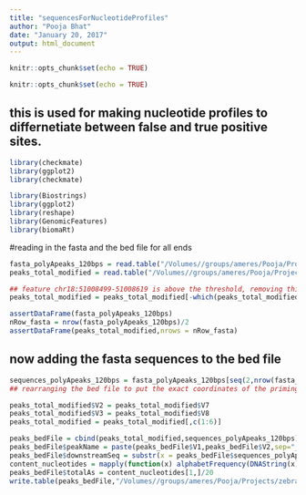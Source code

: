 ```yaml
---
title: "sequencesForNucleotideProfiles"
author: "Pooja Bhat"
date: "January 20, 2017"
output: html_document
---
```


```r
knitr::opts_chunk$set(echo = TRUE)
```
```r
knitr::opts_chunk$set(echo = TRUE)
```

## this is used for making nucleotide profiles to differnetiate between false and true positive sites.

```r
library(checkmate)
library(ggplot2)
library(checkmate)

library(Biostrings)
library(ggplot2)
library(reshape)
library(GenomicFeatures)
library(biomaRt)

```




#reading in the fasta and the bed file for all ends
```r


fasta_polyApeaks_120bps = read.table("/Volumes//groups/ameres/Pooja/Projects/zebrafishAnnotation/sequencingRun_december2017/analysis/annotation/stageSpecific/outputs/refseq//peaks_10_120bps.fa",stringsAsFactors = F)
peaks_total_modified = read.table("/Volumes//groups/ameres/Pooja/Projects/zebrafishAnnotation/sequencingRun_december2017/analysis/annotation/stageSpecific/outputs/refseq//peaks_10_120bps.bed",sep="\t")

## feature chr18:51008499-51008619 is above the threshold, removing this... 
peaks_total_modified = peaks_total_modified[-which(peaks_total_modified$V1 == "chr18" & peaks_total_modified$V2 ==51008499 ),]

assertDataFrame(fasta_polyApeaks_120bps)
nRow_fasta = nrow(fasta_polyApeaks_120bps)/2
assertDataFrame(peaks_total_modified,nrows = nRow_fasta)

```
## now adding the fasta sequences to the bed file 
```r

sequences_polyApeaks_120bps = fasta_polyApeaks_120bps[seq(2,nrow(fasta_polyApeaks_120bps),2),]
## rearranging the bed file to put the exact coordinates of the priming sites (not +/- 60nts)

peaks_total_modified$V2 = peaks_total_modified$V7
peaks_total_modified$V3 = peaks_total_modified$V8
peaks_total_modified = peaks_total_modified[,c(1:6)]

peaks_bedFile = cbind(peaks_total_modified,sequences_polyApeaks_120bps)
peaks_bedFile$peakName = paste(peaks_bedFile$V1,peaks_bedFile$V2,sep="_")
peaks_bedFile$downstreamSeq = substr(x = peaks_bedFile$sequences_polyApeaks_120bps,start = 61,stop = 80)
content_nucleotides = mapply(function(x) alphabetFrequency(DNAString(x)),peaks_bedFile$downstreamSeq)
peaks_bedFile$totalAs = content_nucleotides[1,]/20
write.table(peaks_bedFile,"/Volumes//groups/ameres/Pooja/Projects/zebrafishAnnotation/sequencingRun_december2017/analysis/annotation/stageSpecific/outputs/refseq//sequences_120nts.bed",sep="\t",quote = F,row.names = F,col.names = F)

```
